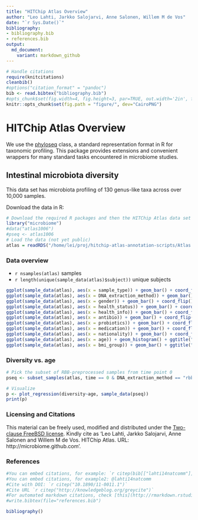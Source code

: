 ```yaml
---
title: "HITChip Atlas Overview"
author: "Leo Lahti, Jarkko Salojarvi, Anne Salonen, Willem M de Vos"
date: "`r Sys.Date()`"
bibliography: 
- bibliography.bib
- references.bib
output: 
  md_document:
    variant: markdown_github
---
```

<!--
  %\VignetteEngine{knitr::rmarkdown}
  %\VignetteIndexEntry{microbiome tutorial}
  %\usepackage[utf8]{inputenc}
-->

```r
# Handle citations
require(knitcitations)
cleanbib()
#options("citation_format" = "pandoc")
bib <- read.bibtex("bibliography.bib")
#opts_chunk$set(fig.width=4, fig.height=3, par=TRUE, out.width='2in', fig.pos='H')
knitr::opts_chunk$set(fig.path = "figure/", dev="CairoPNG")
```


HITChip Atlas Overview
===========

We use the [phyloseq](http://joey711.github.io/phyloseq/import-data)
class, a standard representation format in R for taxonomic
profiling. This package provides extensions and convenient wrappers
for many standard tasks encountered in microbiome studies. 


## Intestinal microbiota diversity 

This data set has microbiota profiling of 130 genus-like taxa across over 10,000 samples.

Download the data in R:

```r
# Download the required R packages and then the HITChip Atlas data set
library("microbiome")
#data("atlas1006")
#pseq <- atlas1006
# Load the data (not yet public)
atlas = readRDS("/home/lei/proj/hitchip-atlas-annotation-scripts/Atlas.RData") # atlas
```


### Data overview

 * ```r nsamples(atlas)``` samples
 * ```r length(unique(sample_data(atlas)$subject))``` unique subjects

```r
ggplot(sample_data(atlas), aes(x = sample_type)) + geom_bar() + coord_flip() + ggtitle("Sample type")
ggplot(sample_data(atlas), aes(x = DNA_extraction_method)) + geom_bar() + coord_flip() + ggtitle("DNA extraction method")
ggplot(sample_data(atlas), aes(x = gender)) + geom_bar() + coord_flip() + ggtitle("Sex")
ggplot(sample_data(atlas), aes(x = health_status)) + geom_bar() + coord_flip() + ggtitle("Health status")
ggplot(sample_data(atlas), aes(x = health_info)) + geom_bar() + coord_flip() + ggtitle("Health info")
ggplot(sample_data(atlas), aes(x = antibio)) + geom_bar() + coord_flip() + ggtitle("Antibiotics use")
ggplot(sample_data(atlas), aes(x = probiotics)) + geom_bar() + coord_flip() + ggtitle("Probiotics")
ggplot(sample_data(atlas), aes(x = medication)) + geom_bar() + coord_flip() + ggtitle("Medication")
ggplot(sample_data(atlas), aes(x = nationality)) + geom_bar() + coord_flip() + ggtitle("Nationality")
ggplot(sample_data(atlas), aes(x = age)) + geom_histogram() + ggtitle("Age") + xlab("Age")
ggplot(sample_data(atlas), aes(x = bmi_group)) + geom_bar() + ggtitle("BMI group") + xlab("BMI")
```


### Diversity vs. age

```r
# Pick the subset of RBB-preprocessed samples from time point 0
pseq <- subset_samples(atlas, time == 0 & DNA_extraction_method == "rbb")

# Visualize
p <- plot_regression(diversity~age, sample_data(pseq))
print(p)
```



### Licensing and Citations

This material can be freely used, modified and distributed under the
[Two-clause FreeBSD
license](http://en.wikipedia.org/wiki/BSD\_licenses). Kindly cite as
'Leo Lahti, Jarkko Salojarvi, Anne Salonen and Willem M de
Vos. HITChip Atlas. URL: http://microbiome.github.com'.


### References

```r
#You can embed citations, for example: `r citep(bib[["lahti14natcomm"]])`
#You can embed citations, for example2: @lahti14natcomm
#Cite with DOI: `r citep("10.1890/11-0011.1")`
#Cite URL `r citep("http://knowledgeblog.org/greycite")`
#For automated markdown citations, check [this](http://rmarkdown.rstudio.com/authoring_bibliographies_and_citations.html), [this](https://github.com/cboettig/knitcitations), and [this](http://www.carlboettiger.info/2012/03/24/citations-in-markdown-using-knitr.html). 
#write.bibtex(file="references.bib")
```

```r
bibliography()
```


